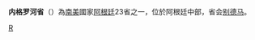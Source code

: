 {{Infobox Province AR
|province = 内格罗河省
|native_name = Rio Negro
|image_flag = [[File:Bandera_de_la_Provincia_del_Río_Negro.svg|100px]]
|image_seal=[[File:Escudo_de_Río_Negro_nuevo.JPG|100px]]
|capital = [[別德马|別德马]]
|area = 203,013
|population = 552,822 (2001)
|density = 2,72
|governor = Dr Miguel Saiz
|demonym = ''Rionegrino''
|comments =
|iso3166_2=R
}} 
'''内格罗河省'''（{{lang|es|Río Negro}}）為[[南美|南美]]國家[[阿根廷|阿根廷]]23省之一，位於阿根廷中部，省会[[别德马|别德马]]。
{{Commonscat|Río Negro Province|position=left}}
{{阿根廷行政區劃}}

[[Category:阿根廷省份|R]]